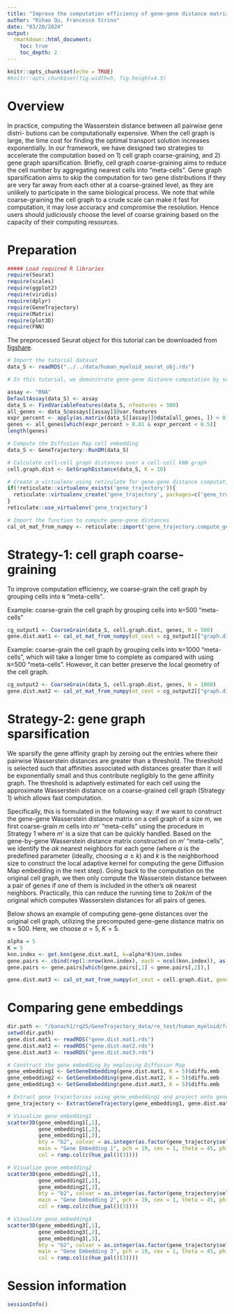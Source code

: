 ```yaml
---
title: "Improve the computation efficiency of gene-gene distance matrix"
author: "Rihao Qu, Francesco Strino"
date: "03/20/2024"
output: 
  rmarkdown::html_document:
    toc: true
    toc_depth: 2
---
```

  
```r
knitr::opts_chunk$set(echo = TRUE)
#knitr::opts_chunk$set(fig.width=5, fig.height=4.5) 
```

# Overview
In practice, computing the Wasserstein distance between all pairwise gene distri- butions can be computationally expensive. When the cell graph is large, the time cost for finding the optimal transport solution increases exponentially. In our framework, we have designed two strategies to accelerate the computation based on 1) cell graph coarse-graining, and 2) gene graph sparsification. Briefly, cell graph coarse-graining aims to reduce the cell number by aggregating nearest cells into “meta-cells”. Gene graph sparsification aims to skip the computation for two gene distributions if they are very far away from each other at a coarse-grained level, as they are unlikely to participate in the same biological process. We note that while coarse-graining the cell graph to a crude scale can make it fast for computation, it may lose accuracy and compromise the resolution. Hence users should judiciously choose the level of coarse graining based on the capacity of their computing resources.

# Preparation
```r
##### Load required R libraries
require(Seurat)
require(scales)
require(ggplot2)
require(viridis)
require(dplyr)
require(GeneTrajectory)
require(Matrix)
require(plot3D)
require(FNN)
```

The preprocessed Seurat object for this tutorial can be downloaded from [figshare](https://figshare.com/articles/dataset/Processed_Seurat_objects_for_GeneTrajectory_inference_Gene_Trajectory_Inference_for_Single-cell_Data_by_Optimal_Transport_Metrics_/25243225).

```r
# Import the tutorial dataset
data_S <- readRDS("../../data/human_myeloid_seurat_obj.rds")

# In this tutorial, we demonstrate gene-gene distance computation by selecting the genes expressed by 1% to 50% of cells among the top 500 variable genes. 

assay <- "RNA"
DefaultAssay(data_S) <- assay
data_S <- FindVariableFeatures(data_S, nfeatures = 500)
all_genes <- data_S@assays[[assay]]@var.features
expr_percent <- apply(as.matrix(data_S[[assay]]@data[all_genes, ]) > 0, 1, sum)/ncol(data_S)
genes <- all_genes[which(expr_percent > 0.01 & expr_percent < 0.5)]
length(genes)

# Compute the Diffusion Map cell embedding
data_S <- GeneTrajectory::RunDM(data_S)

# Calculate cell-cell graph distances over a cell-cell kNN graph
cell.graph.dist <- GetGraphDistance(data_S, K = 10)

# Create a virtualenv using reticulate for gene-gene distance computation
if(!reticulate::virtualenv_exists('gene_trajectory')){
  reticulate::virtualenv_create('gene_trajectory', packages=c('gene_trajectory'))
}
reticulate::use_virtualenv('gene_trajectory')

# Import the function to compute gene-gene distances
cal_ot_mat_from_numpy <- reticulate::import('gene_trajectory.compute_gene_distance_cmd')$cal_ot_mat_from_numpy
```

# Strategy-1: cell graph coarse-graining
To improve computation efficiency, we coarse-grain the cell graph by grouping cells into `N` "meta-cells".

Example: coarse-grain the cell graph by grouping cells into `N`=500 "meta-cells"

```r
cg_output1 <- CoarseGrain(data_S, cell.graph.dist, genes, N = 500)
gene.dist.mat1 <- cal_ot_mat_from_numpy(ot_cost = cg_output1[["graph.dist"]], gene_expr = cg_output1[["gene.expression"]])
```

Example: coarse-grain the cell graph by grouping cells into `N`=1000 "meta-cells", which will take a longer time to complete as compared with using `N`=500 "meta-cells". However, it can better preserve the local geometry of the cell graph.

```r
cg_output2 <- CoarseGrain(data_S, cell.graph.dist, genes, N = 1000)
gene.dist.mat2 <- cal_ot_mat_from_numpy(ot_cost = cg_output2[["graph.dist"]], gene_expr = cg_output2[["gene.expression"]])
```


# Strategy-2: gene graph sparsification
We sparsify the gene affinity graph by zeroing out the entries where their pairwise Wasserstein distances are greater than a threshold. The threshold is selected such that affinities associated with distances greater than it will be exponentially small and thus contribute negligibly to the gene affinity graph. The threshold is adaptively estimated for each cell using the approximate Wasserstein distance on a coarse-grained cell graph (Strategy 1) which allows fast computation.

Specifically, this is formulated in the following way: if we want to construct the gene-gene Wasserstein distance matrix on a cell graph of a size $m$, we first coarse-grain $m$ cells into $m′$ “meta-cells” using the procedure in Strategy 1 where $m′$ is a size that can be quickly handled. Based on the gene-by-gene Wasserstein distance matrix constructed on $m′$ “meta-cells”, we identify the $αk$ nearest neighbors for each gene (where $α$ is the predefined parameter (ideally, choosing $α \geq k$) and $k$ is the neighborhood size to construct the local adaptive kernel for computing the gene Diffusion Map embedding in the next step). Going back to the computation on the original cell graph, we then only compute the Wasserstein distance between a pair of genes if one of them is included in the other’s $αk$ nearest neighbors. Practically, this can reduce the running time to $2αk/m$ of the original which computes Wasserstein distances for all pairs of genes.

Below shows an example of computing gene-gene distances over the original cell graph, utilizing the precomputed gene-gene distance matrix on `N` = 500. Here, we choose $α=5$, $K=5$.

```r
alpha = 5
K = 5
knn.index <- get.knn(gene.dist.mat1, k=alpha*K)$nn.index 
gene.pairs <- cbind(rep(1:nrow(knn.index), each = ncol(knn.index)), as.integer(t(knn.index)))
gene.pairs <- gene.pairs[which(gene.pairs[,1] < gene.pairs[,2]),]

gene.dist.mat3 <- cal_ot_mat_from_numpy(ot_cost = cell.graph.dist, gene_expr = t(as.matrix(data_S[[assay]]@data[genes,])), gene_pairs = gene.pairs-1L) # Here, using -1L is to match the indexing criterion in Python.
```

# Comparing gene embeddings 

```r
dir.path <- "/banach1/rq25/GeneTrajectory_data/re_test/human_myeloid/fast_computation/"
setwd(dir.path)
gene.dist.mat1 <- readRDS("gene.dist.mat1.rds")
gene.dist.mat2 <- readRDS("gene.dist.mat2.rds")
gene.dist.mat3 <- readRDS("gene.dist.mat3.rds")
```


```r
# Construct the gene embedding by employing Diffusion Map
gene_embedding1 <- GetGeneEmbedding(gene.dist.mat1, K = 5)$diffu.emb
gene_embedding2 <- GetGeneEmbedding(gene.dist.mat2, K = 5)$diffu.emb
gene_embedding3 <- GetGeneEmbedding(gene.dist.mat3, K = 5)$diffu.emb

# Extract gene trajectories using gene_embedding1 and project onto gene_embedding2 and gene_embedding3 for visual comparison
gene_trajectory <- ExtractGeneTrajectory(gene_embedding1, gene.dist.mat1, N = 3, t.list = c(4,7,7), K = 5)

# Visualize gene_embedding1
scatter3D(gene_embedding1[,1],
          gene_embedding1[,2],
          gene_embedding1[,3],
          bty = "b2", colvar = as.integer(as.factor(gene_trajectory$selected))-1,
          main = "Gene Embedding 1", pch = 19, cex = 1, theta = 45, phi = 0,
          col = ramp.col(c(hue_pal()(3))))

# Visualize gene_embedding2
scatter3D(gene_embedding2[,1],
          gene_embedding2[,2],
          gene_embedding2[,3],
          bty = "b2", colvar = as.integer(as.factor(gene_trajectory$selected))-1,
          main = "Gene Embedding 2", pch = 19, cex = 1, theta = 45, phi = 0,
          col = ramp.col(c(hue_pal()(3))))

# Visualize gene_embedding3
scatter3D(gene_embedding3[,1],
          gene_embedding3[,2],
          gene_embedding3[,3],
          bty = "b2", colvar = as.integer(as.factor(gene_trajectory$selected))-1,
          main = "Gene Embedding 3", pch = 19, cex = 1, theta = 45, phi = 0,
          col = ramp.col(c(hue_pal()(3))))
```



# Session information
```r
sessionInfo()
```